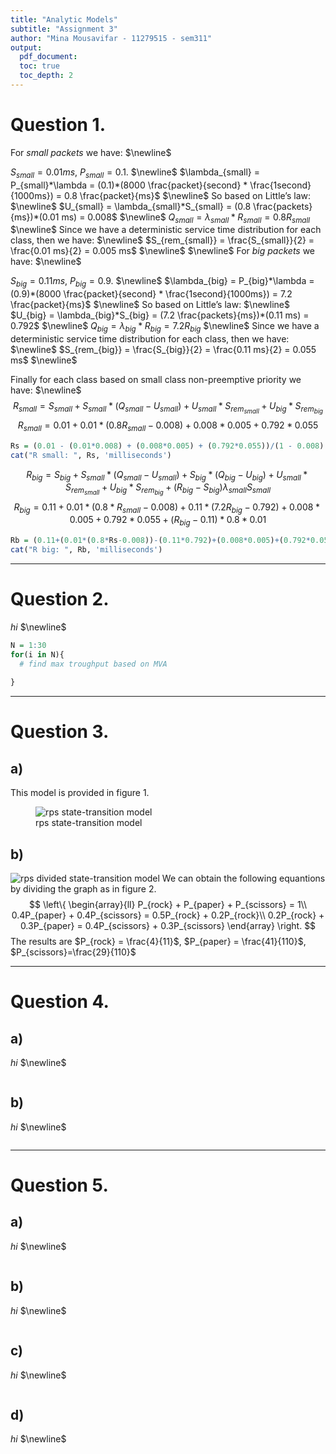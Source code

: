 ```yaml
---
title: "Analytic Models"
subtitle: "Assignment 3"
author: "Mina Mousavifar - 11279515 - sem311"
output:
  pdf_document:
  toc: true
  toc_depth: 2
---
```


<h1>
Question 1.
</h1>
<p>
For *small packets* we have:
$\newline$

$S_{small} = 0.01ms$, $P_{small} = 0.1$.
$\newline$
$\lambda_{small} = P_{small}*\lambda = (0.1)*(8000 \frac{packet}{second} * \frac{1second}{1000ms}) = 0.8 \frac{packet}{ms}$
$\newline$
So based on Little's law:
$\newline$
$U_{small} = \lambda_{small}*S_{small} = (0.8 \frac{packets}{ms})*(0.01 ms) = 0.008$
$\newline$
$Q_{small} = \lambda_{small}*R_{small} = 0.8R_{small}$
$\newline$
Since we have a deterministic service time distribution for each class, then we have: 
$\newline$
$S_{rem_{small}} = \frac{S_{small}}{2} = \frac{0.01 ms}{2} = 0.005 ms$
$\newline$
$\newline$
For *big packets* we have:
$\newline$

$S_{big} = 0.11ms$, $P_{big} = 0.9$.
$\newline$
$\lambda_{big} = P_{big}*\lambda = (0.9)*(8000 \frac{packet}{second} * \frac{1second}{1000ms}) = 7.2 \frac{packet}{ms}$
$\newline$
So based on Little's law:
$\newline$
$U_{big} = \lambda_{big}*S_{big} = (7.2 \frac{packets}{ms})*(0.11 ms) = 0.792$
$\newline$
$Q_{big} = \lambda_{big}*R_{big} = 7.2R_{big}$
$\newline$
Since we have a deterministic service time distribution for each class, then we have: 
$\newline$
$S_{rem_{big}} = \frac{S_{big}}{2} = \frac{0.11 ms}{2} = 0.055 ms$
$\newline$

Finally for each class based on small class non-preemptive priority we have:
$\newline$
$$R_{small} = S_{small} + S_{small}*(Q_{small} - U_{small}) + U_{small}*S_{rem_{small}} + U_{big}*S_{rem_{big}}$$
$$R_{small} = 0.01 + 0.01*(0.8R_{small} - 0.008) + 0.008*0.005 + 0.792*0.055$$
</p>
```r
Rs = (0.01 - (0.01*0.008) + (0.008*0.005) + (0.792*0.055))/(1 - 0.008)
cat("R small: ", Rs, 'milliseconds')
```
<p>
$$R_{big} = S_{big} + S_{small}*(Q_{small} - U_{small}) + S_{big}*(Q_{big} - U_{big}) + U_{small}*S_{rem_{small}} + U_{big}*S_{rem_{big}} + (R_{big} - S_{big})\lambda_{small}S_{small}$$
$$R_{big} = 0.11 + 0.01*(0.8*R_{small} - 0.008) + 0.11*(7.2R_{big} - 0.792) + 0.008*0.005 + 0.792*0.055 + (R_{big} - 0.11)*0.8*0.01$$
</p>
```r
Rb = (0.11+(0.01*(0.8*Rs-0.008))-(0.11*0.792)+(0.008*0.005)+(0.792*0.055)-(0.11*0.8*0.01))/(1-0.8)
cat("R big: ", Rb, 'milliseconds')
```
***
<h1>
Question 2.
</h1>

<p>
$hi$
$\newline$
</p>
```r
N = 1:30
for(i in N){
  # find max troughput based on MVA
  
}

```

***
<h1>
Question 3.
</h1>

<h2>
**a)**
</h2>
<p> This model is provided in figure 1.</p>
![rps state-transition model](img/a3.png)

<h2>
**b)**
</h2>
<p>
![rps divided state-transition model](img/a3b.png)
We can obtain the following equantions by dividing the graph as in figure 2.
$$
\left\{
                \begin{array}{ll}
                  P_{rock} + P_{paper} + P_{scissors} = 1\\
                  0.4P_{paper} + 0.4P_{scissors} = 0.5P_{rock} + 0.2P_{rock}\\
                  0.2P_{rock} + 0.3P_{paper} = 0.4P_{scissors} + 0.3P_{scissors}
                \end{array}
\right.
$$
The results are $P_{rock} = \frac{4}{11}$, $P_{paper} = \frac{41}{110}$, $P_{scissors}=\frac{29}{110}$
</p>

***
<h1>
Question 4.
</h1>

<h2>
**a)**
</h2>
<p>
$hi$
$\newline$
</p>
```r
```

<h2>
**b)**
</h2>
<p>
$hi$
$\newline$
</p>
```r
```

***
<h1>
Question 5.
</h1>

<h2>
**a)**
</h2>

<p>
$hi$
$\newline$
</p>
```r
```

<h2>
**b)**
</h2>

<p>
$hi$
$\newline$
</p>
```r
```

<h2>
**c)**
</h2>

<p>
$hi$
$\newline$
</p>
```r
```

<h2>
**d)**
</h2>

<p>
$hi$
$\newline$
</p>
```r
```